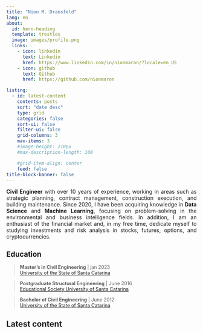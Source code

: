 ```yaml
---
title: "Nion M. Dransfeld"
lang: en
about:
  id: hero-heading
  template: trestles
  image: images/profile.png
  links:
    - icon: linkedin
      text: Linkedin
      href: https://www.linkedin.com/in/nionmaron/?locale=en_US
    - icon: github
      text: Github
      href: https://github.com/nionmaron

listing:
  - id: latest-content
    contents: posts
    sort: "date desc"
    type: grid
    categories: false
    sort-ui: false
    filter-ui: false
    grid-columns: 3
    max-items: 3
    #image-height: 210px
    #max-description-length: 100

    #grid-item-align: center
    feed: false
title-block-banner: false
---
```


::: {#hero-heading}
::: {style="text-align: justify;"}
**Civil Engineer** with over 10 years of experience, working in areas such as strategic planning, contract management, construction execution, and building maintenance. Since 2020, I have been acquiring knowledge in **Data Science** and **Machine Learning**, focusing on problem-solving in the environmental and business intelligence fields. In addition, I am an enthusiast of the financial market and, in my free time, dedicate myself to studying investments and risk analysis in stocks, futures, options, and cryptocurrencies.
:::

::: {style="font-size: 0.9em;"}
## Education

> **Master's in Civil Engineering** \| jan 2023 <br> [University of the State of Santa Catarina](https://www.udesc.br/international/colleges)

> **Postgraduate Structural Engineering** \| June 2016 <br> [Educational Society University of Santa Catarina](https://www.unisociesc.com.br/)

> **Bachelor of Civil Engineering** \| June 2012 <br> [University of the State of Santa Catarina](https://www.udesc.br/international/colleges)
:::
:::

::: content-container
::: listing-block
## Latest content

</a>

::: {#latest-content}
:::
:::
:::
